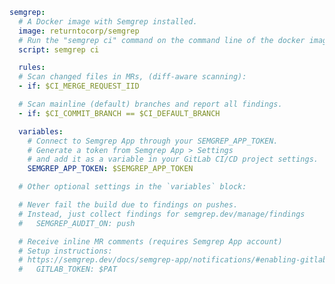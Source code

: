 ```yaml
semgrep:
  # A Docker image with Semgrep installed.
  image: returntocorp/semgrep
  # Run the "semgrep ci" command on the command line of the docker image.
  script: semgrep ci

  rules:
  # Scan changed files in MRs, (diff-aware scanning):
  - if: $CI_MERGE_REQUEST_IID

  # Scan mainline (default) branches and report all findings.
  - if: $CI_COMMIT_BRANCH == $CI_DEFAULT_BRANCH

  variables:
    # Connect to Semgrep App through your SEMGREP_APP_TOKEN.
    # Generate a token from Semgrep App > Settings
    # and add it as a variable in your GitLab CI/CD project settings.
    SEMGREP_APP_TOKEN: $SEMGREP_APP_TOKEN

  # Other optional settings in the `variables` block:

  # Never fail the build due to findings on pushes.
  # Instead, just collect findings for semgrep.dev/manage/findings
  #   SEMGREP_AUDIT_ON: push

  # Receive inline MR comments (requires Semgrep App account)
  # Setup instructions: 
  # https://semgrep.dev/docs/semgrep-app/notifications/#enabling-gitlab-merge-request-comments
  #   GITLAB_TOKEN: $PAT
```
